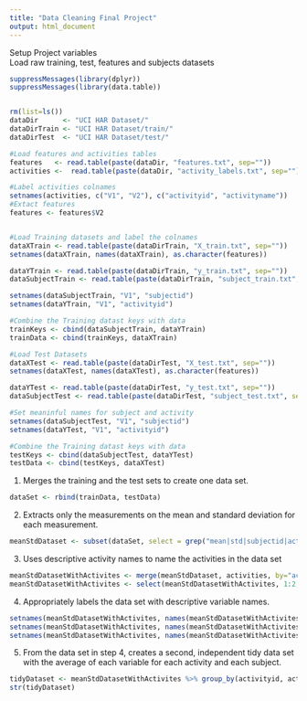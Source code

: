 ```yaml
---
title: "Data Cleaning Final Project"
output: html_document
---
```

Setup Project variables  
Load raw training, test, features and subjects datasets

```r
suppressMessages(library(dplyr))
suppressMessages(library(data.table))


rm(list=ls())
dataDir      <- "UCI HAR Dataset/"
dataDirTrain <- "UCI HAR Dataset/train/"
dataDirTest  <- "UCI HAR Dataset/test/"

#Load features and activities tables
features   <- read.table(paste(dataDir, "features.txt", sep=""))
activities <-  read.table(paste(dataDir, "activity_labels.txt", sep=""))

#Label activities colnames
setnames(activities, c("V1", "V2"), c("activityid", "activityname"))
#Extact features
features <- features$V2


#Load Training datasets and label the colnames
dataXTrain <- read.table(paste(dataDirTrain, "X_train.txt", sep=""))
setnames(dataXTrain, names(dataXTrain), as.character(features))

dataYTrain <- read.table(paste(dataDirTrain, "y_train.txt", sep=""))
dataSubjectTrain <- read.table(paste(dataDirTrain, "subject_train.txt", sep=""))

setnames(dataSubjectTrain, "V1", "subjectid")
setnames(dataYTrain, "V1", "activityid")

#Combine the Training datast keys with data
trainKeys <- cbind(dataSubjectTrain, dataYTrain)
trainData <- cbind(trainKeys, dataXTrain)

#Load Test Datasets
dataXTest <- read.table(paste(dataDirTest, "X_test.txt", sep=""))
setnames(dataXTest, names(dataXTest), as.character(features))

dataYTest <- read.table(paste(dataDirTest, "y_test.txt", sep=""))
dataSubjectTest <- read.table(paste(dataDirTest, "subject_test.txt", sep=""))

#Set meaninful names for subject and activity
setnames(dataSubjectTest, "V1", "subjectid")
setnames(dataYTest, "V1", "activityid")

#Combine the Training datast keys with data
testKeys <- cbind(dataSubjectTest, dataYTest)
testData <- cbind(testKeys, dataXTest)
```

1. Merges the training and the test sets to create one data set.

```r
dataSet <- rbind(trainData, testData)
```

2. Extracts only the measurements on the mean and standard deviation for each measurement.

```r
meanStdDataset <- subset(dataSet, select = grep("mean|std|subjectid|activityid", names(dataSet)))
```

3. Uses descriptive activity names to name the activities in the data set

```r
meanStdDatasetWithActivites <- merge(meanStdDataset, activities, by="activityid")
meanStdDatasetWithActivites <- select(meanStdDatasetWithActivites, 1:2, 82, 3:81)
```

4. Appropriately labels the data set with descriptive variable names.

```r
setnames(meanStdDatasetWithActivites, names(meanStdDatasetWithActivites), gsub('[-()]', "", names(meanStdDatasetWithActivites)))
setnames(meanStdDatasetWithActivites, names(meanStdDatasetWithActivites), gsub('mean', "Mean", names(meanStdDatasetWithActivites)))
setnames(meanStdDatasetWithActivites, names(meanStdDatasetWithActivites), gsub('std', "Std", names(meanStdDatasetWithActivites)))
```

5. From the data set in step 4, creates a second, independent tidy data set with the average of each variable for each activity and each subject.

```r
tidyDataset <- meanStdDatasetWithActivites %>% group_by(activityid, activityname, subjectid) %>% summarise_each(funs(mean))
str(tidyDataset)
```



